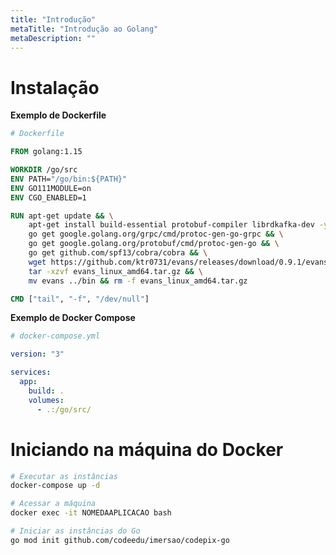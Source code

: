 ```yaml
---
title: "Introdução"
metaTitle: "Introdução ao Golang"
metaDescription: ""
---
```


# Instalação

**Exemplo de Dockerfile**

```Dockerfile
# Dockerfile

FROM golang:1.15

WORKDIR /go/src
ENV PATH="/go/bin:${PATH}"
ENV GO111MODULE=on
ENV CGO_ENABLED=1

RUN apt-get update && \
    apt-get install build-essential protobuf-compiler librdkafka-dev -y && \
    go get google.golang.org/grpc/cmd/protoc-gen-go-grpc && \
    go get google.golang.org/protobuf/cmd/protoc-gen-go && \
    go get github.com/spf13/cobra/cobra && \
    wget https://github.com/ktr0731/evans/releases/download/0.9.1/evans_linux_amd64.tar.gz && \
    tar -xzvf evans_linux_amd64.tar.gz && \
    mv evans ../bin && rm -f evans_linux_amd64.tar.gz

CMD ["tail", "-f", "/dev/null"]
```

**Exemplo de Docker Compose**

```yml
# docker-compose.yml

version: "3"

services:
  app:
    build: .
    volumes:
      - .:/go/src/
```

# Iniciando na máquina do Docker

```bash
# Executar as instâncias
docker-compose up -d

# Acessar a máquina
docker exec -it NOMEDAAPLICACAO bash

# Iniciar as instâncias do Go
go mod init github.com/codeedu/imersao/codepix-go
```
